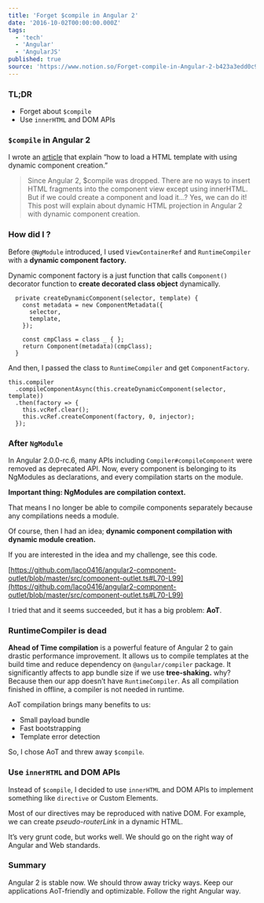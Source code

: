 ```yaml
---
title: 'Forget $compile in Angular 2'
date: '2016-10-02T00:00:00.000Z'
tags:
  - 'tech'
  - 'Angular'
  - 'AngularJS'
published: true
source: 'https://www.notion.so/Forget-compile-in-Angular-2-b423a3edd0c94e599e1235e08c72bc64'
---
```


### TL;DR

- Forget about `$compile`
- Use `innerHTML` and DOM APIs

### `$compile` in Angular 2

I wrote an [article](http://blog.lacolaco.net/post/dynamic-component-creation-in-angular-2/) that explain “how to load a HTML template with using dynamic component creation.”

> Since Angular 2, $compile was dropped. There are no ways to insert HTML fragments into the component view except using innerHTML. But if we could create a component and load it…? Yes, we can do it! This post will explain about dynamic HTML projection in Angular 2 with dynamic component creation.

### How did I ?

Before `@NgModule` introduced, I used `ViewContainerRef` and `RuntimeCompiler` with a **dynamic component factory.**

Dynamic component factory is a just function that calls `Component()` decorator function to **create decorated class object** dynamically.

```
  private createDynamicComponent(selector, template) {
    const metadata = new ComponentMetadata({
      selector,
      template,
    });

    const cmpClass = class _ { };
    return Component(metadata)(cmpClass);
  }
```

And then, I passed the class to `RuntimeCompiler` and get `ComponentFactory`.

```
this.compiler
  .compileComponentAsync(this.createDynamicComponent(selector, template))
  .then(factory => {
    this.vcRef.clear();
    this.vcRef.createComponent(factory, 0, injector);
  });
```

### After `NgModule`

In Angular 2.0.0-rc.6, many APIs including `Compiler#compileComponent` were removed as deprecated API. Now, every component is belonging to its NgModules as declarations, and every compilation starts on the module.

**Important thing: NgModules are compilation context.**

That means I no longer be able to compile components separately because any compilations needs a module.

Of course, then I had an idea; **dynamic component compilation with dynamic module creation.**

If you are interested in the idea and my challenge, see this code.

[https://github.com/laco0416/angular2-component-outlet/blob/master/src/component-outlet.ts#L70-L99](https://github.com/laco0416/angular2-component-outlet/blob/master/src/component-outlet.ts#L70-L99)

I tried that and it seems succeeded, but it has a big problem: **AoT**.

### RuntimeCompiler is dead

**Ahead of Time compilation** is a powerful feature of Angular 2 to gain drastic performance improvement. It allows us to compile templates at the build time and reduce dependency on `@angular/compiler` package. It significantly affects to app bundle size if we use **tree-shaking.** why? Because then our app doesn’t have `RuntimeCompiler`. As all compilation finished in offline, a compiler is not needed in runtime.

AoT compilation brings many benefits to us:

- Small payload bundle
- Fast bootstrapping
- Template error detection

So, I chose AoT and threw away `$compile`.

### Use `innerHTML` and DOM APIs

Instead of `$compile`, I decided to use `innerHTML` and DOM APIs to implement something like `directive` or Custom Elements.

Most of our directives may be reproduced with native DOM. For example, we can create _pseudo-routerLink_ in a dynamic HTML.

It’s very grunt code, but works well. We should go on the right way of Angular and Web standards.

### Summary

Angular 2 is stable now. We should throw away tricky ways. Keep our applications AoT-friendly and optimizable. Follow the right Angular way.
